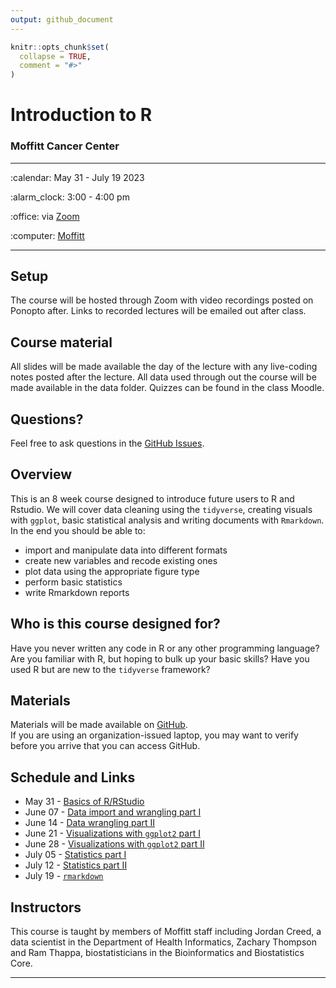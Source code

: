 ```yaml
---
output: github_document
---
```


<!-- README.md is generated from README.Rmd. Please edit that file -->

```r
knitr::opts_chunk$set(
  collapse = TRUE,
  comment = "#>"
)
```

Introduction to R
================

### Moffitt Cancer Center 

-----

:calendar: May 31 - July 19 2023

:alarm_clock: 3:00 - 4:00 pm

:office: via [Zoom](https://moffitt.zoom.us/j/94702569348)

:computer: [Moffitt](https://moffitt.org/)

-----

## Setup

The course will be hosted through Zoom with video recordings posted on Ponopto after. 
Links to recorded lectures will be emailed out after class.

<!-- 
* When you're done, put a green post-it on your computer. 
* If you need help, put up a pink post-it.
-->

## Course material

All slides will be made available the day of the lecture with any live-coding notes
posted after the lecture. 
All data used through out the course will be made available in the data folder. 
Quizzes can be found in the class Moodle.

<!--
* Rewrite as links to slides on github once they are made
* [Name of talk](path/to/slides.pdf)
-->



## Questions?

Feel free to ask questions in the [GitHub Issues](https://github.com).

## Overview

This is an 8 week course designed to introduce future users to R and Rstudio.
We will cover data cleaning using the `tidyverse`, creating visuals with `ggplot`,
basic statistical analysis and writing documents with `Rmarkdown`. In the end 
you should be able to: 

<!--
Each instructor should provide a one sentence summary of what participants
will be able to do after thier lecture 
-->

* import and manipulate data into different formats
* create new variables and recode existing ones 
* plot data using the appropriate figure type 
* perform basic statistics
* write Rmarkdown reports

## Who is this course designed for?

Have you never written any code in R or any other programming language? Are you
familiar with R, but hoping to bulk up your basic skills? Have you used R but are
new to the `tidyverse` framework? 

## Materials

Materials will be made available on [GitHub](https://github.com/FridleyLab/Intro_to_R_2023/).  
If you are using an organization-issued laptop, you may want to verify before you 
arrive that you can access GitHub.

## Schedule and Links 

*   May 31 - [Basics of R/RStudio](https://moffitt.hosted.panopto.com/Panopto/Pages/Viewer.aspx?id=2649cee7-8c62-4220-8606-b0130150775c)
*   June 07 - [Data import and wrangling part I](https://moffitt.hosted.panopto.com/Panopto/Pages/Viewer.aspx?id=e8f7c87f-84a4-4366-87ea-b01a0155080b)
*   June 14 - [Data wrangling part II](https://moffitt.hosted.panopto.com/Panopto/Pages/Viewer.aspx?id=c9dcb86c-d5fe-4662-bfbf-aeb5014a74bb)
*   June 21 - [Visualizations with `ggplot2` part I](https://moffitt.hosted.panopto.com/Panopto/Pages/Viewer.aspx?id=59d650c7-fb6d-45b7-9146-aebc014f764c)
*   June 28 - [Visualizations with `ggplot2` part II](https://moffitt.hosted.panopto.com/Panopto/Pages/Viewer.aspx?id=77afb363-11d7-40c5-beff-aec3014a604f)
*   July 05 - [Statistics part I](https://moffitt.hosted.panopto.com/Panopto/Pages/Viewer.aspx?id=88550b82-b60b-42e3-bba4-aeca0151967b)
*   July 12 - [Statistics part II](https://moffitt.hosted.panopto.com/Panopto/Pages/Viewer.aspx?id=3ba6f5c1-a058-4d93-85f8-aed1014d746f)
*   July 19 - [`rmarkdown`](https://moffitt.hosted.panopto.com/Panopto/Pages/Viewer.aspx?id=9382f60b-eb19-4eb4-9426-aed8014ac911)

## Instructors

<!--
Add links to personal websites and double check personal info
* add small blurbs/pictures for each instructor? 
-->

This course is taught by members of Moffitt staff including Jordan
Creed, a data scientist in the Department of Health Informatics, Zachary
Thompson and Ram Thappa, biostatisticians in the Bioinformatics and
Biostatistics Core.

-----
